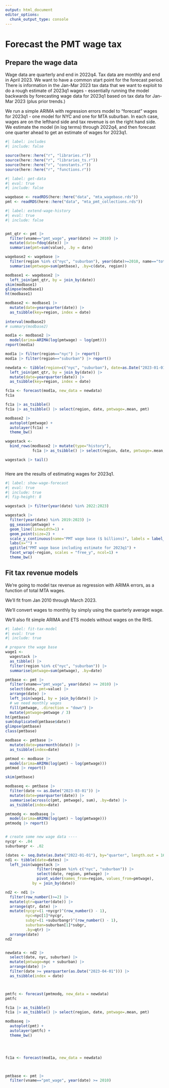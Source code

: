 ```yaml
---
output: html_document
editor_options: 
  chunk_output_type: console
---
```

# Forecast the PMT wage tax

## Prepare the wage data

Wage data are quarterly and end in 2022q4. Tax data are monthly and end in April 2023. We want to have a common start point for the forecast period. There is information in the Jan-Mar 2023 tax data that we want to exploit to do a rough estimate of 2023q1 wages - essentially running the model backwards by forecasting wage data for 2023q1 based on tax data for Jan-Mar 2023 (plus prior trends.)

We run a simple ARIMA with regression errors model to "forecast" wages for 2023q1 - one model for NYC and one for MTA suburban. In each case, wages are on the lefthand side and tax revenue is on the right hand side. We estimate the model (in log terms) through 2022q4, and then forecast one quarter ahead to get an estimate of wages for 2023q1.


```r
#| label: includes
#| include: false

source(here::here("r", "libraries.r"))
source(here::here("r", "libraries_ts.r"))
source(here::here("r", "constants.r"))
source(here::here("r", "functions.r"))

```

```{=html}
<!-- links


-->
```


```r
#| label: get-data
#| eval: true
#| include: false

wagebase <- readRDS(here::here("data", "mta_wagebase.rds"))
pmt <- readRDS(here::here("data", "mta_pmt_collections.rds"))

```



```r
#| label: extend-wage-history
#| eval: true
#| include: false


pmt_qtr <- pmt |> 
  filter(vname=="pmt_wage", year(date) >= 2010) |> 
  mutate(date=fdoq(date)) |> 
  summarise(pmt=sum(value), .by = date)

wagebase2 <- wagebase |> 
  filter(region %in% c("nyc", "suburban"), year(date)>=2010, name=="totwage") |> 
  summarise(pmtwage=sum(pmtbase), .by=c(date, region))

modbase1 <- wagebase2 |> 
  left_join(pmt_qtr, by = join_by(date))
skim(modbase1)
glimpse(modbase1)
ht(modbase1)

modbase2 <- modbase1 |> 
  mutate(date=yearquarter(date)) |> 
  as_tsibble(key=region, index = date)
  
interval(modbase2)
# summary(modbase2)

mod1a <- modbase2 |> 
  model(arima=ARIMA(log(pmtwage) ~ log(pmt))) 
report(mod1a)

mod1a |> filter(region=="nyc") |> report()
mod1a |> filter(region=="suburban") |> report()

newdata <- tibble(region=c("nyc", "suburban"), date=as.Date("2023-01-01")) |> 
  left_join(pmt_qtr, by = join_by(date)) |> 
  mutate(date=yearquarter(date)) |> 
  as_tsibble(key=region, index = date) 

fc1a <- forecast(mod1a, new_data = newdata)
fc1a

fc1a |> as_tsibble()
fc1a |> as_tsibble() |> select(region, date, pmtwage=.mean, pmt)

modbase2 |>
  autoplot(pmtwage) +
  autolayer(fc1a) +
  theme_bw()

wagestack <- 
  bind_rows(modbase2 |> mutate(type="history"),
            fc1a |> as_tsibble() |> select(region, date, pmtwage=.mean, pmt) |> mutate(type="forecast")) 

wagestack |> tail()



```


Here are the results of estimating wages for 2023q1.

```r
#| label: show-wage-forecast
#| eval: true
#| include: true
#| fig-height: 8

wagestack |> filter(year(date) %in% 2022:2023)

wagestack |> 
  filter(year(date) %in% 2019:2023) |> 
  gg_season(pmtwage) +
  geom_line(linewidth=1) +
  geom_point(size=2) +
  scale_y_continuous(name="PMT wage base ($ billions)", labels = label_comma(scale=1e-9, accuracy=1)) +
  labs(x="") +
  ggtitle("PMT wage base including estimate for 2023q1") +
  facet_wrap(~region, scales = "free_y", ncol=1) +
  theme_bw()


```


## Fit tax revenue models

We're going to model tax revenue as regression with ARIMA errors, as a function of total MTA wages.

We'll fit from Jan 2010 through March 2023.

We'll convert wages to monthly by simply using the quarterly average wage.

We'll also fit simple ARIMA and ETS models without wages on the RHS.


```r
#| label: fit-tax-model
#| eval: true
#| include: true

# prepare the wage base
wage1 <- 
  wagestack |> 
  as_tibble() |> 
  filter(region %in% c("nyc", "suburban")) |> 
  summarise(pmtwage=sum(pmtwage), .by=date)

pmtbase <- pmt |> 
  filter(vname=="pmt_wage", year(date) >= 2010) |> 
  select(date, pmt=value) |> 
  arrange(date) |> 
  left_join(wage1, by = join_by(date)) |> 
  # we need monthly wages
  fill(pmtwage, .direction = "down") |> 
  mutate(pmtwage=pmtwage / 3)
ht(pmtbase)
sum(duplicated(pmtbase$date))
glimpse(pmtbase)
class(pmtbase)

modbase <- pmtbase |> 
  mutate(date=yearmonth(date)) |> 
  as_tsibble(index=date)

pmtmod <- modbase |> 
  model(arima=ARIMA(log(pmt) ~ log(pmtwage))) 
pmtmod |> report()

skim(pmtbase)

modbaseq <- pmtbase |>
  filter(date <= as.Date("2023-03-01")) |> 
  mutate(date=yearquarter(date)) |> 
  summarise(across(c(pmt, pmtwage), sum), .by=date) |> 
  as_tsibble(index=date)

pmtmodq <- modbaseq |> 
  model(arima=ARIMA(log(pmt) ~ log(pmtwage))) 
pmtmodq |> report()


# create some new wage data ----
nycgr <- .04
suburbangr <- .02

(dates <- seq.Date(as.Date("2022-01-01"), by="quarter", length.out = 16) |> yearquarter())
nd1 <- tibble(date=dates) |> 
  left_join(wagestack |> 
              filter(region %in% c("nyc", "suburban")) |>
              select(date, region, pmtwage) |> 
              pivot_wider(names_from=region, values_from=pmtwage),
            by = join_by(date)) 

nd2 <- nd1 |> 
  filter(row_number()>=2) |> 
  mutate(qtr=quarter(date)) |> 
  arrange(qtr, date) |>
  mutate(nycgr=(1 +nycgr)^(row_number() - 1),
         nyc=nyc[1]*nycgr,
         subgr=(1 +suburbangr)^(row_number() - 1),
         suburban=suburban[1]*subgr,
         .by=qtr) |> 
  arrange(date)
nd2


newdata <- nd2 |> 
  select(date, nyc, suburban) |> 
  mutate(pmtwage=nyc + suburban) |> 
  arrange(date) |> 
  filter(date >= yearquarter(as.Date("2023-04-01"))) |> 
  as_tsibble(index = date) 



pmtfc <- forecast(pmtmodq, new_data = newdata)
pmtfc

fc1a |> as_tsibble()
fc1a |> as_tsibble() |> select(region, date, pmtwage=.mean, pmt)

modbaseq |>
  autoplot(pmt) +
  autolayer(pmtfc) +
  theme_bw()




fc1a <- forecast(mod1a, new_data = newdata)
  


pmtbase <- pmt |> 
  filter(vname=="pmt_wage", year(date) >= 2010)

```




